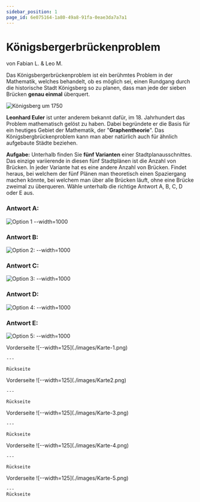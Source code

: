 ```yaml
---
sidebar_position: 1
page_id: 6e075164-1a80-49a8-91fa-0eae3da7a7a1
---
```



# Königsbergerbrückenproblem

von Fabian L. & Leo M.

Das Königsbergerbrückenproblem ist ein berühmtes Problem in der Mathematik, welches behandelt, ob es möglich sei, einen Rundgang durch die historische Stadt Königsberg so zu planen, dass man jede der sieben Brücken **genau einmal** überquert.

![Königsberg um 1750](./images/Konigsberg_bridges.png)

**Leonhard Euler** ist unter anderem bekannt dafür, im 18. Jahrhundert das Problem mathematisch gelöst zu haben. Dabei begründete er die Basis für ein heutiges Gebiet der Mathematik, der "**Graphentheorie**". Das Königsbergbrückenproblem kann man aber natürlich auch für ähnlich aufgebaute Städte beziehen.

**Aufgabe:** Unterhalb finden Sie **fünf Varianten** einer Stadtplanausschnittes. Das einzige variierende in diesen fünf Stadtplänen ist die Anzahl von Brücken. In jeder Variante hat es eine andere Anzahl von Brücken. Findet heraus, bei welchem der fünf Plänen man theoretisch einen Spaziergang machen könnte, bei welchem man über alle Brücken läuft, ohne eine Brücke zweimal zu überqueren. Wähle unterhalb die richtige Antwort A, B, C, D oder E aus.

### Antwort A:

![Option 1 --width=1000](./images/Karte-1.png)

### Antwort B:

![Option 2: --width=1000](./images/Karte2.png)

### Antwort C:

![Option 3: --width=1000](./images/Karte3.png)

### Antwort D:

![Option 4: --width=1000](./images/Karte4.png)

### Antwort E:

![Option 5: --width=1000](./images/Karte5.png)


<AdventureOptions>
  <AdventureOption label="A" nextGuessIn={60}>
    Vorderseite
    ![--width=125](./images/Karte-1.png)
    
 
    ---

    Rückseite
  </AdventureOption>

  <AdventureOption label="B" nextGuessIn={60}>
    Vorderseite
    ![--width=125](./images/Karte2.png)


    ---

    Rückseite
  </AdventureOption>

</AdventureOptions>

 <AdventureOption label="C" nextGuessIn={60}>
    Vorderseite
     ![--width=125](./images/Karte-3.png)

    ---

    Rückseite
  </AdventureOption>

</AdventureOptions>
 <AdventureOption label="D" nextGuessIn={60}>
    Vorderseite
     ![--width=125](./images/Karte-4.png)

    ---

    Rückseite
  </AdventureOption>

</AdventureOptions>

 <AdventureOption label="E" nextGuessIn={60}>
    Vorderseite
     ![--width=125](./images/Karte-5.png)

    ---
    Rückseite
  </AdventureOption>
</AdventureOptions>